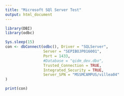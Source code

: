 ---
title: "Microsoft SQl Server Test"
output: html_document
---

```{r setup}
library(DBI)
library(odbc)

Sys.sleep(15)
con <- dbConnect(odbc(), Driver = "SQLServer",
                 Server = "SEPIBOJP016001",
                 Port = 1433,
                 #Database = "qidm_dev.dbo",
                 Trusted_Connection = TRUE,
                 Integrated_Security = TRUE,
                 Server_SPN = "MSSMCAMPUS/villea04"
)

print(con)







```

